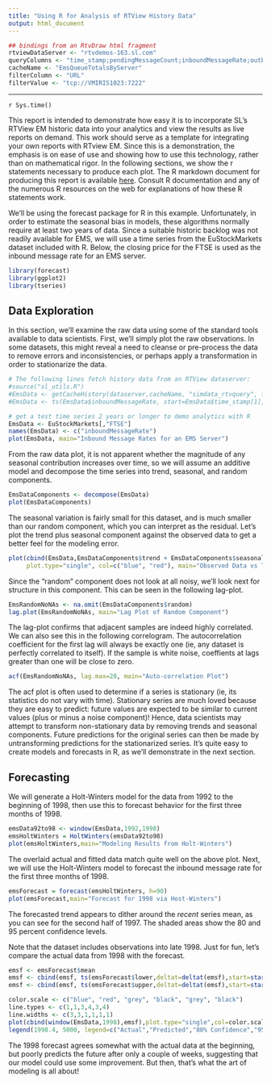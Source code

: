 ```yaml
---
title: "Using R for Analysis of RTView History Data"  
output: html_document
---
```

```r
## bindings from an RtvDraw html fragment
rtviewDataServer <- "rtvdemos-163.sl.com"
queryColumns <- "time_stamp;pendingMessageCount;inboundMessageRate;outboundMessageRate"  # set analysis column
cacheName <- "EmsQueueTotalsByServer"
filterColumn <- "URL"
filterValue <- "tcp://VMIRIS1023:7222"
```
***  
`r Sys.time()`

This report is intended to demonstrate how easy it is to incorporate SL's RTView EM historic data into 
your analytics and view the results as live reports on demand. This work should serve as a template for integrating your own reports with RTview EM. Since this is a demonstration, the emphasis is on ease of use and showing how to use this technology, rather than on mathematical rigor. In the following sections, we show the r statements necessary to produce each plot. The R markdown document for producing this report is available [here](rtviewAnalytics.Rmd). Consult R documentation and any of the numerous R resources on the web for explanations of how these R statements work.

We'll be using the forecast package for R in this example. Unfortunately, in order to estimate the
seasonal bias in models, these algorithms normally require at least two years of data. Since a suitable historic backlog
was not readily available for EMS, we will use a time series from the EuStockMarkets dataset included with R. 
Below, the closing price for the FTSE is used as the inbound message rate for an EMS server. 
```r
library(forecast)
library(ggplot2)
library(tseries)
```

## Data Exploration

In this section, we'll examine the raw data using some of the standard tools available to data scientists. First, we'll simply plot the raw observations. In some datasets, this might reveal a need to cleanse or pre-process the data to remove errors and inconsistencies, or perhaps apply a transformation in order to stationarize the data.
```r
# The following lines fetch history data from an RTView dataserver:
#source("sl_utils.R")
#EmsData <- getCacheHistory(dataserver,cacheName, "simdata_rtvquery", fcol=filterColumn,fval=filterValue,dayOffset=730,ndays=730,cols=columns)
#EmsData <- ts(EmsData$inboundMessageRate, start=EmsData$time_stamp[1], deltat=15*60

# get a test time series 2 years or longer to demo analytics with R
EmsData <- EuStockMarkets[,"FTSE"]
names(EmsData) <- c("inboundMessageRate")
plot(EmsData, main="Inbound Message Rates for an EMS Server")

```

From the raw data plot, it is not apparent whether the magnitude of any seasonal contribution increases over time, so we will assume an additive model and decompose the time series into trend, seasonal, and random components.
```r
EmsDataComponents <- decompose(EmsData)
plot(EmsDataComponents)
```

The seasonal variation is fairly small for this dataset, and is much smaller than our random component, which you can interpret as the residual. Let's plot the trend plus seasonal component against the observed data to get a better feel for the modeling error.

```r
plot(cbind(EmsData,EmsDataComponents$trend + EmsDataComponents$seasonal),
     plot.type="single", col=c("blue", "red"), main="Observed Data vs Trend + Seasonal")
```

Since the "random" component does not look at all noisy, we'll look next for structure in this component. This can be seen in the following lag-plot.
```r
EmsRandomNoNAs <- na.omit(EmsDataComponents$random)
lag.plot(EmsRandomNoNAs, main="Lag Plot of Random Component")
```

The lag-plot confirms that adjacent samples are indeed highly correlated. We can also see this in the following correlogram. The autocorrelation coefficient for the first lag will always be exactly one (ie, any dataset is perfectly correlated to itself). If the sample is white noise, coeffients at lags greater than one will be close to zero. 

```r
acf(EmsRandomNoNAs, lag.max=20, main="Auto-correlation Plot")
```

The acf plot is often used to determine if a series is stationary (ie, its statistics do not vary with time). Stationary series are much loved because they are easy to predict: future values are expected to be similar to current values (plus or minus a noise component)! Hence, data scientists may attempt to transform non-stationary data by removing trends and seasonal components. Future predictions for the original series can then be made by untransforming predictions for the stationarized series. It's quite easy to create models and forecasts in R, as we'll demonstrate in the next section. 


## Forecasting

We will generate a Holt-Winters model for the data from 1992 to the beginning of 1998, then use this to forecast behavior for the first three months of 1998.
```r
emsData92to98 <- window(EmsData,1992,1998)
emsHoltWinters = HoltWinters(emsData92to98)
plot(emsHoltWinters,main="Modeling Results from Holt-Winters")
```

The overlaid actual and fitted data match quite well on the above plot. 
Next, we will use the Holt-Winters model to forecast the inbound message rate for the first three months of 1998.
```r
emsForecast = forecast(emsHoltWinters, h=90)
plot(emsForecast,main="Forecast for 1998 via Host-Winters")
```

The forecasted trend appears to dither around the *recent* series mean, as you can see for the second half of 1997. The shaded areas show the 80 and 95 percent confidence levels.

Note that the dataset includes observations into late 1998. Just for fun, let's compare the actual data from 1998 with the forecast.
```r
emsf <- emsForecast$mean
emsf <- cbind(emsf, ts(emsForecast$lower,deltat=deltat(emsf),start=start(emsf)))
emsf <- cbind(emsf, ts(emsForecast$upper,deltat=deltat(emsf),start=start(emsf)))

color.scale <- c("blue", "red", "grey", "black", "grey", "black")
line.types <- c(1,1,3,4,3,4)
line.widths <- c(3,3,1,1,1,1)
plot(cbind(window(EmsData,1998),emsf),plot.type="single",col=color.scale, lty=line.types, lwd=line.widths, main="Actual vs Predicted for 1998")
legend(1998.4, 5000, legend=c("Actual","Predicted","80% Confidence","95% Confidence"), col=color.scale,lty=line.types,lwd=line.widths)
```

The 1998 forecast agrees somewhat with the actual data at the beginning, but poorly predicts the future after only a couple of weeks, suggesting that our model could use some improvement. But then, that's what the art of modeling is all about! 
